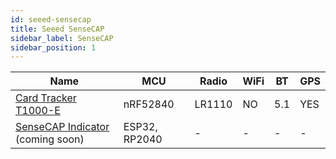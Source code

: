 ```yaml
---
id: seeed-sensecap
title: Seeed SenseCAP
sidebar_label: SenseCAP
sidebar_position: 1
---
```


| Name                                              | MCU           | Radio  | WiFi | BT  | GPS |
| ------------------------------------------------- | ------------- | ------ | ---- | --- | --- |
| [Card Tracker T1000-E](../sensecap/card-tracker/) | nRF52840      | LR1110 | NO   | 5.1 | YES |
| [SenseCAP Indicator](#) (coming soon)             | ESP32, RP2040 | -      | -    | -   | -   |
